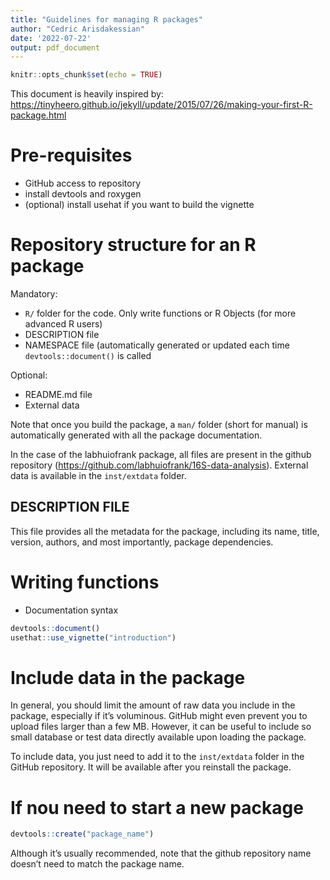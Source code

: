 ```yaml
---
title: "Guidelines for managing R packages"
author: "Cedric Arisdakessian"
date: '2022-07-22'
output: pdf_document
---
```


```r
knitr::opts_chunk$set(echo = TRUE)
```

This document is heavily inspired by: <https://tinyheero.github.io/jekyll/update/2015/07/26/making-your-first-R-package.html>

# Pre-requisites

-   GitHub access to repository
-   install devtools and roxygen
-   (optional) install usehat if you want to build the vignette

# Repository structure for an R package

Mandatory:

-   `R/` folder for the code. Only write functions or R Objects (for more advanced R users)
-   DESCRIPTION file
-   NAMESPACE file (automatically generated or updated each time `devtools::document()` is called

Optional:

-   README.md file
-   External data

Note that once you build the package, a `man/` folder (short for manual) is automatically generated with all the package documentation.

In the case of the labhuiofrank package, all files are present in the github repository (<https://github.com/labhuiofrank/16S-data-analysis>). External data is available in the `inst/extdata` folder.

## DESCRIPTION FILE

This file provides all the metadata for the package, including its name, title, version, authors, and most importantly, package dependencies.

# Writing functions

-   Documentation syntax

```r
devtools::document()
usethat::use_vignette("introduction")
```

# Include data in the package

In general, you should limit the amount of raw data you include in the package, especially if it's voluminous. GitHub might even prevent you to upload files larger than a few MB. However, it can be useful to include so small database or test data directly available upon loading the package.

To include data, you just need to add it to the `inst/extdata` folder in the GitHub repository. It will be available after you reinstall the package.

# If nou need to start a new package

```r
devtools::create("package_name")
```

Although it's usually recommended, note that the github repository name doesn't need to match the package name.
